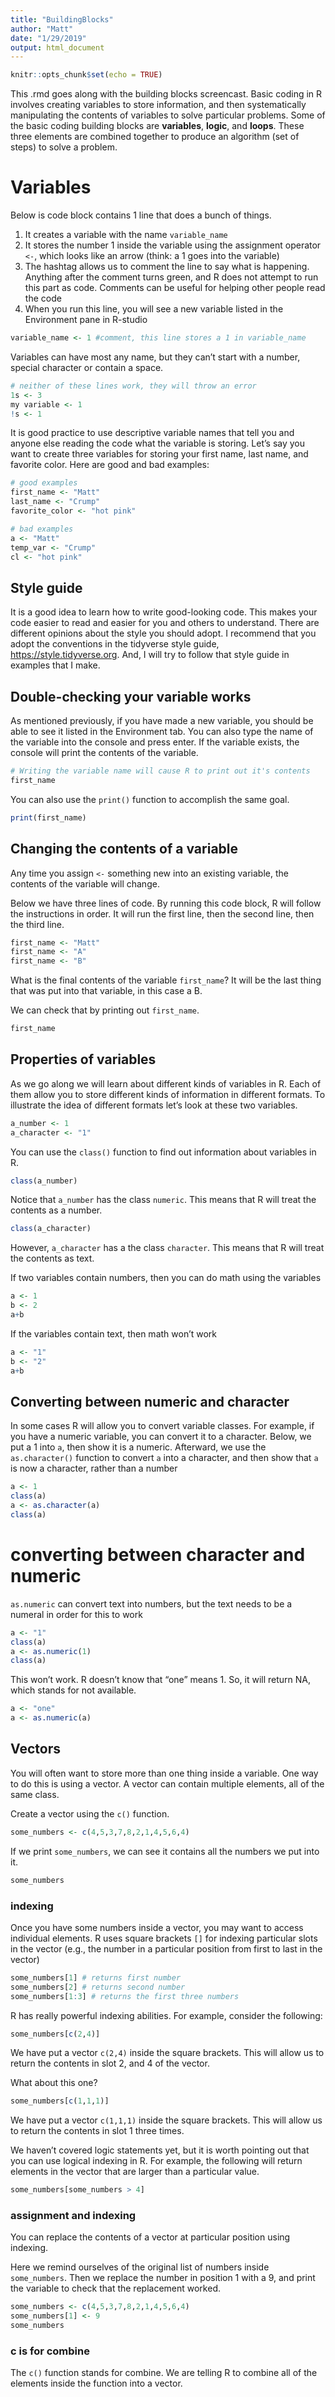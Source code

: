 ```yaml
---
title: "BuildingBlocks"
author: "Matt"
date: "1/29/2019"
output: html_document
---
```


```r
knitr::opts_chunk$set(echo = TRUE)
```

This .rmd goes along with the building blocks screencast. Basic coding in R involves creating variables to store information, and then systematically manipulating the contents of variables to solve particular problems. Some of the basic coding building blocks are **variables**, **logic**, and **loops**. These three elements are combined together to produce an algorithm (set of steps) to solve a problem.

# Variables

Below is code block contains 1 line that does a bunch of things. 

1. It creates a variable with the name `variable_name`
2. It stores the number 1 inside the variable using the assignment operator `<-`, which looks like an arrow (think: a 1 goes into the variable)
3. The hashtag allows us to comment the line to say what is happening. Anything after the comment turns green, and R does not attempt to run this part as code. Comments can be useful for helping other people read the code
4. When you run this line, you will see a new variable listed in the Environment pane in R-studio

```r
variable_name <- 1 #comment, this line stores a 1 in variable_name
```

Variables can have most any name, but they can't start with a number, special character or contain a space.

```r
# neither of these lines work, they will throw an error
1s <- 3
my variable <- 1
!s <- 1
```

It is good practice to use descriptive variable names that tell you and anyone else reading the code what the variable is storing. Let's say you want to create three variables for storing your first name, last name, and favorite color. Here are good and bad examples:

```r
# good examples
first_name <- "Matt"
last_name <- "Crump"
favorite_color <- "hot pink"

# bad examples
a <- "Matt"
temp_var <- "Crump"
cl <- "hot pink"
```

## Style guide

It is a good idea to learn how to write good-looking code. This makes your code easier to read and easier for you and others to understand. There are different opinions about the style you should adopt. I recommend that you adopt the conventions in the tidyverse style guide, [https://style.tidyverse.org](https://style.tidyverse.org). And, I will try to follow that style guide in examples that I make.

## Double-checking your variable works

As mentioned previously, if you have made a new variable, you should be able to see it listed in the Environment tab. You can also type the name of the variable into the console and press enter. If the variable exists, the console will print the contents of the variable. 

```r
# Writing the variable name will cause R to print out it's contents
first_name
```

You can also use the `print()` function to accomplish the same goal.

```r
print(first_name)
```

## Changing the contents of a variable

Any time you assign `<-` something new into an existing variable, the contents of the variable will change. 

Below we have three lines of code. By running this code block, R will follow the instructions in order. It will run the first line, then the second line, then the third line. 

```r
first_name <- "Matt"
first_name <- "A"
first_name <- "B"
```

What is the final contents of the variable `first_name`? It will be the last thing that was put into that variable, in this case a B.

We can check that by printing out `first_name`.

```r
first_name
```

## Properties of variables

As we go along we will learn about different kinds of variables in R. Each of them allow you to store different kinds of information in different formats. To illustrate the idea of different formats let's look at these two variables.

```r
a_number <- 1
a_character <- "1"
```

You can use the `class()` function to find out information about variables in R. 

```r
class(a_number)
```

Notice that `a_number` has the class `numeric`. This means that R will treat the contents as a number.

```r
class(a_character)
```

However, `a_character` has a the class `character`. This means that R will treat the contents as text.

If two variables contain numbers, then you can do math using the variables
```r
a <- 1
b <- 2
a+b
```

If the variables contain text, then math won't work

```r
a <- "1"
b <- "2"
a+b
```

## Converting between numeric and character

In some cases R will allow you to convert variable classes. For example, if you have a numeric variable, you can convert it to a character. Below, we put a 1 into `a`, then show it is a numeric. Afterward, we use the `as.character()` function to convert `a` into a character, and then show that `a` is now a character, rather than a number

```r
a <- 1
class(a)
a <- as.character(a)
class(a)
```

# converting between character and numeric

`as.numeric` can convert text into numbers, but the text needs to be a numeral in order for this to work

```r
a <- "1" 
class(a)
a <- as.numeric(1)
class(a)
```

This won't work. R doesn't know that "one" means 1. So, it will return NA, which stands for not available.

```r
a <- "one"
a <- as.numeric(a)
```


## Vectors

You will often want to store more than one thing inside a variable. One way to do this is using a vector. A vector can contain multiple elements, all of the same class.

Create a vector using the `c()` function.

```r
some_numbers <- c(4,5,3,7,8,2,1,4,5,6,4)
```

If we print `some_numbers`, we can see it contains all the numbers we put into it.

```r
some_numbers
```

### indexing

Once you have some numbers inside a vector, you may want to access individual elements. R uses square brackets `[]` for indexing particular slots in the vector (e.g., the number in a particular position from first to last in the vector)

```r
some_numbers[1] # returns first number
some_numbers[2] # returns second number
some_numbers[1:3] # returns the first three numbers
```

R has really powerful indexing abilities. For example, consider the following:

```r
some_numbers[c(2,4)]
```

We have put a vector `c(2,4)` inside the square brackets. This will allow us to return the contents in slot 2, and 4 of the vector. 

What about this one?

```r
some_numbers[c(1,1,1)]
```

We have put a vector `c(1,1,1)` inside the square brackets. This will allow us to return the contents in slot 1 three times.

We haven't covered logic statements yet, but it is worth pointing out that you can use logical indexing in R. For example, the following will return elements in the vector that are larger than a particular value.

```r
some_numbers[some_numbers > 4]
```

### assignment and indexing

You can replace the contents of a vector at particular position using indexing.

Here we remind ourselves of the original list of numbers inside `some_numbers`. Then we replace the number in position 1 with a 9, and print the variable to check that the replacement worked.

```r
some_numbers <- c(4,5,3,7,8,2,1,4,5,6,4)
some_numbers[1] <- 9
some_numbers
```



### c is for combine

The `c()` function stands for combine. We are telling R to combine all of the elements inside the function into a vector. 


